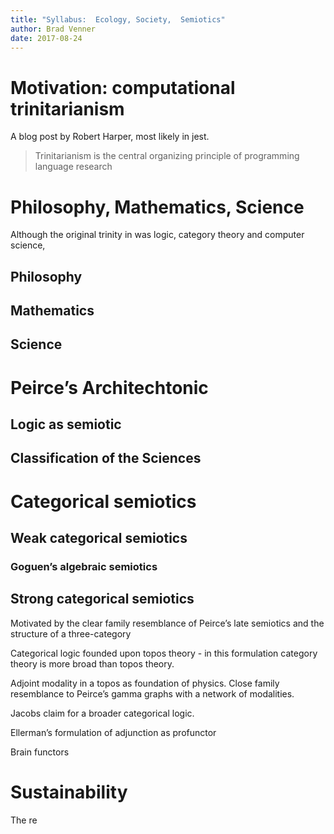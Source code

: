 ```yaml
---
title: "Syllabus:  Ecology, Society,  Semiotics"
author: Brad Venner
date: 2017-08-24
---
```


# Motivation:  computational trinitarianism
A blog post by Robert Harper, most likely in jest.

> Trinitarianism is the central organizing principle of programming language research

# Philosophy, Mathematics, Science
Although the original trinity in was logic, category theory and computer science, 

## Philosophy

## Mathematics

## Science

# Peirce's Architechtonic

## Logic as semiotic

## Classification of the Sciences

# Categorical semiotics

## Weak categorical semiotics

### Goguen's algebraic semiotics

## Strong categorical semiotics 

Motivated by the clear family resemblance of Peirce's late semiotics and the structure of a three-category

Categorical logic founded upon topos theory - in this formulation category theory is more broad than topos theory.

Adjoint modality in a topos as foundation of physics.  Close family resemblance to Peirce's gamma graphs with a network of modalities.   

Jacobs claim for a broader categorical logic.

Ellerman's formulation of adjunction as profunctor

Brain functors

# Sustainability

The re